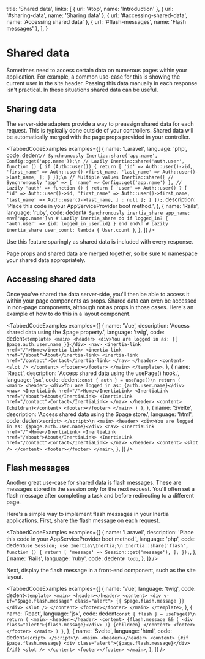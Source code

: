 
  title: 'Shared data',
  links: [
    { url: '#top', name: 'Introduction' },
    { url: '#sharing-data', name: 'Sharing data' },
    { url: '#accessing-shared-data', name: 'Accessing shared data' },
    { url: '#flash-messages', name: 'Flash messages' },
  ],
}

# Shared data

Sometimes need to access certain data on numerous pages within your application. For example, a common use-case for this is showing the current user in the site header. Passing this data manually in each response isn't practical. In these situations shared data can be useful.

## Sharing data

The server-side adapters provide a way to preassign shared data for each request. This is typically done outside of your controllers. Shared data will be automatically merged with the page props provided in your controller.

<TabbedCodeExamples
  examples={[
    {
      name: 'Laravel',
      language: 'php',
      code: dedent`
        // Synchronously
        Inertia::share('app.name', Config::get('app.name'));\n
        // Lazily
        Inertia::share('auth.user', function () {
            if (Auth::user()) {
                return [
                    'id' => Auth::user()->id,
                    'first_name' => Auth::user()->first_name,
                    'last_name' => Auth::user()->last_name,
                ];
            }
        });\n
        // Multiple values
        Inertia::share([
            // Synchronously
            'app' => [
                'name' => Config::get('app.name')
            ],
            // Lazily
            'auth' => function () {
                return [
                    'user' => Auth::user() ? [
                        'id' => Auth::user()->id,
                        'first_name' => Auth::user()->first_name,
                        'last_name' => Auth::user()->last_name,
                    ] : null
                ];
            }
        ]);
      `,
      description: 'Place this code in your AppServiceProvider boot method.',
    },
    {
      name: 'Rails',
      language: 'ruby',
      code: dedent`
        # Synchronously
        inertia_share app_name: env['app.name']\n
        # Lazily
        inertia_share do
          if logged_in?
            {
              'auth.user' => {id: logged_in_user.id}
            }
          end
        end\n
        # Lazily
        inertia_share user_count: lambda { User.count }
      `,
    },
  ]}
/>

<Notice>Use this feature sparingly as shared data is included with every response.</Notice>

<Notice>Page props and shared data are merged together, so be sure to namespace your shared data appropriately.</Notice>

## Accessing shared data

Once you've shared the data server-side, you'll then be able to access it within your page components as props. Shared data can even be accessed in non-page components, although not as props in those cases. Here's an example of how to do this in a layout component.

<TabbedCodeExamples
  examples={[
    {
      name: 'Vue',
      description: 'Access shared data using the $page property.',
      language: 'twig',
      code: dedent`
        <template>
          <main>
            <header>
              <div>You are logged in as: {{ $page.auth.user.name }}</div>
              <nav>
                <inertia-link href="/">Home</inertia-link>
                <inertia-link href="/about">About</inertia-link>
                <inertia-link href="/contact">Contact</inertia-link>
              </nav>
            </header>
            <content>
              <slot />
            </content>
            <footer></footer>
          </main>
        </template>
      `,
    },
    {
      name: 'React',
      description: 'Access shared data using the usePage() hook.',
      language: 'jsx',
      code: dedent`
          const { auth } = usePage()\n
          return (
            <main>
              <header>
                <div>You are logged in as: {auth.user.name}</div>
                <nav>
                  <InertiaLink href="/">Home</InertiaLink>
                  <InertiaLink href="/about">About</InertiaLink>
                  <InertiaLink href="/contact">Contact</InertiaLink>
                </nav>
              </header>
              <content>{children}</content>
              <footer></footer>
            </main>
          )
        }
      `,
    },
    {
      name: 'Svelte',
      description: 'Access shared data using the $page store.',
      language: 'html',
      code: dedent`
        <script>
        </script>\n
        <main>
          <header>
            <div>You are logged in as: {$page.auth.user.name}</div>
            <nav>
              <InertiaLink href="/">Home</InertiaLink>
              <InertiaLink href="/about">About</InertiaLink>
              <InertiaLink href="/contact">Contact</InertiaLink>
            </nav>
          </header>
          <content>
            <slot />
          </content>
          <footer></footer>
        </main>
      `,
    },
  ]}
/>

## Flash messages

Another great use-case for shared data is flash messages. These are messages stored in the session only for the next request. You'll often set a flash message after completing a task and before redirecting to a different page.

Here's a simple way to implement flash messages in your Inertia applications. First, share the flash message on each request.

<TabbedCodeExamples
  examples={[
    {
      name: 'Laravel',
      description: 'Place this code in your AppServiceProvider boot method.',
      language: 'php',
      code: dedent`
        use Session;
        use Inertia\\Inertia;\n
        Inertia::share('flash', function () {
            return [
                'message' => Session::get('message'),
            ];
        });
      `,
    },
    {
      name: 'Rails',
      language: 'ruby',
      code: dedent`
        # todo
      `,
    },
  ]}
/>

Next, display the flash message in a front-end component, such as the site layout.

<TabbedCodeExamples
  examples={[
    {
      name: 'Vue',
      language: 'twig',
      code: dedent`
        <template>
          <main>
            <header></header>
            <content>
              <div v-if="$page.flash.message" class="alert">
                {{ $page.flash.message }}
              </div>
              <slot />
            </content>
            <footer></footer>
          </main>
        </template>
      `,
    },
    {
      name: 'React',
      language: 'jsx',
      code: dedent`
          const { flash } = usePage()\n
          return (
            <main>
              <header></header>
              <content>
                {flash.message && (
                  <div class="alert">{flash.message}</div>
                )}
                {children}
              </content>
              <footer></footer>
            </main>
          )
        }
      `,
    },
    {
      name: 'Svelte',
      language: 'html',
      code: dedent`
        <script>
        </script>\n
        <main>
          <header></header>
          <content>
            {#if $page.flash.message}
              <div class="alert">{$page.flash.message}</div>
            {/if}
            <slot />
          </content>
          <footer></footer>
        </main>
      `,
    },
  ]}
/>
